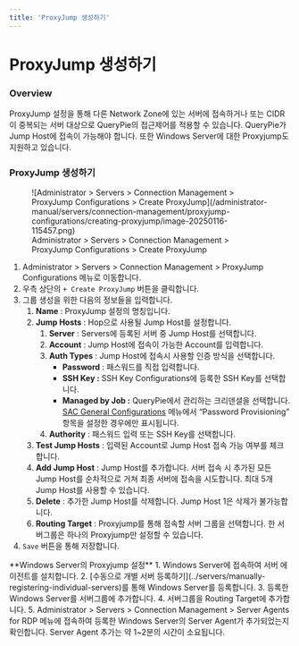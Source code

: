 ```yaml
---
title: 'ProxyJump 생성하기'
---
```



# ProxyJump 생성하기

### Overview

ProxyJump 설정을 통해 다른 Network Zone에 있는 서버에 접속하거나 또는 CIDR이 중복되는 서버 대상으로 QueryPie의 접근제어를 적용할 수 있습니다. QueryPie가 Jump Host에 접속이 가능해야 합니다. 또한 Windows Server에 대한 Proxyjump도 지원하고 있습니다.


### ProxyJump 생성하기

<figure data-layout="center" data-align="center">
![Administrator &gt; Servers &gt; Connection Management &gt; ProxyJump Configurations &gt; Create ProxyJump](/administrator-manual/servers/connection-management/proxyjump-configurations/creating-proxyjump/image-20250116-115457.png)
<figcaption>
Administrator &gt; Servers &gt; Connection Management &gt; ProxyJump Configurations &gt; Create ProxyJump
</figcaption>
</figure>


1. Administrator &gt; Servers &gt; Connection Management &gt; ProxyJump Configurations 메뉴로 이동합니다.
2. 우측 상단의 `+ Create ProxyJump` 버튼을 클릭합니다. 
3. 그룹 생성을 위한 다음의 정보들을 입력합니다. 
    1.  **Name** : ProxyJump 설정의 명칭입니다.
    2.  **Jump Hosts** : Hop으로 사용될 Jump Host를 설정합니다.
        1.  **Server**  : Servers에 등록된 서버 중 Jump Host를 선택합니다. 
        2.  **Account**  : Jump Host에 접속이 가능한 Account를 입력합니다.
        3.  **Auth Types**  : Jump Host에 접속시 사용할 인증 방식을 선택합니다.
            *  **Password**  : 패스워드를 직접 입력합니다.
            *  **SSH Key :** SSH Key Configurations에 등록한 SSH Key를 선택합니다.
            *  **Managed by Job :** QueryPie에서 관리하는 크리덴셜을 선택합니다. [SAC General Configurations](../../sac-general-configurations) 메뉴에서 “Password Provisioning” 항목을 설정한 경우에만 표시됩니다. 
        4.  **Authority**  : 패스워드 입력 또는 SSH Key를 선택합니다.
    3.  **Test Jump Hosts**  : 입력된 Account로 Jump Host 접속 가능 여부를 체크합니다.
    4.  **Add Jump Host**  : Jump Host를 추가합니다. 서버 접속 시 추가된 모든 Jump Host를 순차적으로 거쳐 최종 서버에 접속을 시도합니다. 최대 5개 Jump Host를 사용할 수 있습니다.
    5.  **Delete** : 추가한 Jump Host를 삭제합니다. Jump Host 1은 삭제가 불가능합니다.
    6.  **Routing Target** : Proxyjump를 통해 접속할 서버 그룹을 선택합니다. 한 서버그룹은 하나의 Proxyjump만 설정할 수 있습니다. 
4. `Save` 버튼을 통해 저장합니다. 

<Callout type="info">
**Windows Server의 Proxyjump 설정**
1. Windows Server에 접속하여 서버 에이전트를 설치합니다.
2. [수동으로 개별 서버 등록하기](../servers/manually-registering-individual-servers)를 통해 Windows Server를 등록합니다.
3. 등록한 Windows Server를 서버그룹에 추가합니다.
4. 서버그룹을 Routing Target에 추가합니다.
5. Administrator &gt; Servers &gt; Connection Management &gt; Server Agents for RDP 메뉴에 접속하여 등록한 Windows Server의 Server Agent가 추가되었는지 확인합니다. Server Agent 추가는 약 1~2분의 시간이 소요됩니다.
</Callout>
